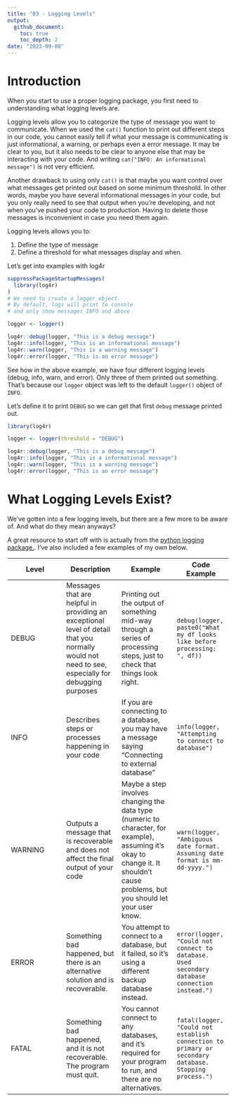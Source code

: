 ```yaml
---
title: "03 - Logging Levels"
output:
  github_document:
    toc: true
    toc_depth: 2
date: "2023-09-08"
---
```



# Introduction

When you start to use a proper logging package, you first need to understanding what logging levels are. 

Logging levels allow you to categorize the type of message you want to communicate. When we used the `cat()` function to print out different steps in our code, you cannot easily tell if what your message is communicating is just informational, a warning, or perhaps even a error message. It may be clear to you, but it also needs to be clear to anyone else that may be interacting with your code. And writing `cat("INFO: An informational message")` is not very efficient. 

Another drawback to using only `cat()` is that maybe you want control over what messages get printed out based on some minimum threshold. In other words, maybe you have several informational messages in your code, but you only really need to see that output when you're developing, and not when you've pushed your code to production. Having to delete those messages is inconvenient in case you need them again. 

Logging levels allows you to: 

1. Define the type of message
1. Define a threshold for what messages display and when. 

Let's get into examples with log4r

```r
suppressPackageStartupMessages(
  library(log4r)
)
# We need to create a logger object. 
# By default, logs will print to console 
# and only show messages INFO and above

logger <- logger()

log4r::debug(logger, "This is a debug message")
log4r::info(logger, "This is an informational message")
log4r::warn(logger, "This is a warning message")
log4r::error(logger, "This is an error message")

```


See how in the above example, we have four different logging levels (debug, info, warn, and error). Only three of them printed out something. That's because our `logger` object was left to the default `logger()` object of `INFO`. 

Let's define it to print `DEBUG` so we can get that first `debug` message printed out. 

```r
library(log4r)

logger <- logger(threshold = "DEBUG")

log4r::debug(logger, "This is a debug message")
log4r::info(logger, "This is a informational message")
log4r::warn(logger, "This is a warning message")
log4r::error(logger, "This is an error message")

```
# What Logging Levels Exist?

We've gotten into a few logging levels, but there are a few more to be aware of. And what do they mean anyways? 

A great resource to start off with is actually from the [python logging package.](https://docs.python.org/3/library/logging.html#logging-levels). I've also included a few examples of my own below. 

| Level | Description | Example | Code Example |
|---|---|---|---|
| DEBUG | Messages that are helpful in providing an exceptional level of detail that you normally would not need to see, especially for debugging purposes | Printing out the output of something mid-way through a series of processing steps, just to check that things look right.  | ``` debug(logger, paste0("What my df looks like before processing: ", df))  ```  |
| INFO | Describes steps or processes happening in your code | If you are connecting to a database, you may have a message saying "Connecting to external database" | ``` info(logger, "Attempting to connect to database")``` |
| WARNING | Outputs a message that is recoverable and does not affect the final output of your code | Maybe a step involves changing the data type (numeric to character, for example), assuming it's okay to change it. It shouldn't cause problems, but you should let your user know. | ``` warn(logger, "Ambiguous date format. Assuming date format is mm-dd-yyyy.")  ``` |
| ERROR | Something bad happened, but there is an alternative solution and is recoverable.  | You attempt to connect to a database, but it failed, so it's using a different backup database instead.  | ``` error(logger, "Could not connect to database. Used secondary database connection instead.")``` |
| FATAL | Something bad happened, and it is not recoverable. The program must quit. | You cannot connect to any databases, and it's required for your program to run, and there are no alternatives.  | ``` fatal(logger, "Could not establish connection to primary or secondary database. Stopping process.")  ``` |